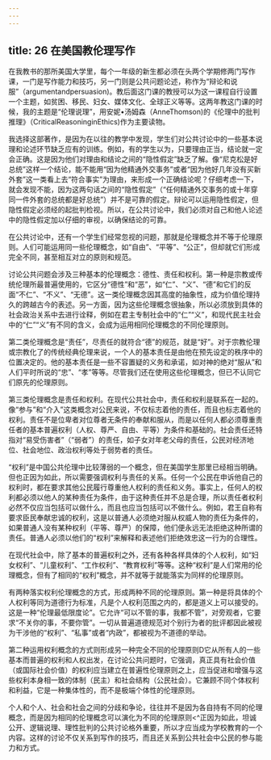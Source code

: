 ```yaml
---
---
---
```

title: 26 在美国教伦理写作
---



在我教书的那所美国大学里，每个一年级的新生都必须在头两个学期修两门写作课，一门是写作能力和技巧，另一门则是公共问题论述，称作为“辩论和说服”（argumentandpersuasion)。教后面这门课的教授可以为这一课程自行设置一个主题，如贫困、移民、妇女、媒体文化、全球正义等等。这两年教这门课的时候，我的主题是“伦理说理”，用安妮•汤姆森（AnneThomson)的《伦理中的批判推理》（CriticalReasoninginEthics)作为主要读物。

我选择这部著作，是因为在以往的教学中发现，学生们对公共讨论中的一些基本说理和论述环节缺乏应有的训练。例如，有的学生以为，只要理由正当，结论就一定会正确。这是因为他们对理由和结论之间的“隐性假定”缺乏了解。像“尼克松是好总统”这样一个结论，能不能用“因为他精通外交事务”或者“因为他好几年没有买新外套”这一类看上去“符合事实”为理由，来形成一个正确结论呢？仔细考虑一下，就会发现不能，因为这两句话之间的“隐性假定”（“任何精通外交事务的或十年穿同一件外套的总统都是好总统”）并不是可靠的假定。辩论可以运用隐性假定，但隐性假定必须经的起批判检视。所以，在公共讨论中，我们必须对自己和他人论述中的隐性假定加以仔细的审视，以确保结论的可靠。

在公共讨论中，还有一个学生们经常忽视的问题，那就是伦理概念并不等于伦理原则。人们可能运用同一些伦理概念，如“自由”、“平等”、“公正”，但却就它们形成完全不同，甚至相互对立的原则和规范。

讨论公共问题会涉及三种基本的伦理概念：德性、责任和权利。第一种是宗教或传统伦理所最普遍使用的，它区分“德性”和“恶”，如“仁”、“义”、“德”和它们的反面“不仁”、“不义”、“无德”。这一类伦理概念因其高度的抽象性，成为价值伦理持久的跨越古今的表述。另一方面，因为这些伦理概念很抽象，所以必须放到具体的社会政治关系中去进行诠释，例如在君主专制社会中的“仁”“义”，和现代民主社会中的“仁”“义”有不同的含义，会成为运用相同伦理概念的不同伦理原则。

第二类伦理概念是“责任”，尽责任的就符合“德”的规范，就是“好”。对于宗教伦理或宗教化了的传统经典伦理来说，一个人的基本责任是由他在预先设定的秩序中的位置决定的。他的基本责任是一些不容置疑的义务和承诺，如对神的绝对“服从”和人们平时所说的“忠”、“孝”等等。尽管我们还在使用这些伦理概念，但已不认同它们原先的伦理原则。

第三类伦理概念是责任和权利。在现代公共社会中，责任和权利是联系在一起的。像“参与”和“介入”这类概念对公民来说，不仅标志着他的责任，而且也标志着他的权利。责任不是位卑者对位尊者无条件的奉献和服从，而是以任何人都必须尊重责任者的基本普遍权利（人权、尊严、自由、平等）为条件和基础的。社会责任还特指对“易受伤害者”（“弱者”）的责任，如子女对年老父母的责任，公民对经济地位、社会地位、政治权利等处于弱势者的责任。

“权利”是中国公共伦理中比较薄弱的一个概念，但在美国学生那里已经相当明确。但也正因为如此，所以需要强调权利与责任的关系。任何一个公民在申诉他自己的权利时，都在要求其他公民履行尊重他人权利的责任和义务。事实上，任何人的权利都必须以他人的某种责任为条件，由于这种责任并不总是合理，所以责任者权利必然不仅应当包括可以做什么，而且也应当包括可以不做什么。例如，君王自称有要求臣民奉献忠诚的权利，这是以普通人必须绝对服从权威人物的责任为条件的，如果普通人没有某种权利（平等、尊严）的保障，他们便永远无法拒绝这种所谓的责任。普通人必须以他们的“权利”来解释和表述他们拒绝效忠这一行为的合理性。

在现代社会中，除了基本的普遍权利之外，还有各种各样具体的个人权利，如“妇女权利”、“儿童权利”、“工作权利”、“教育权利”等等。这种“权利”是人们常用的伦理概念，但有了相同的“权利”概念，并不就等于就能落实为同样的伦理原则。

有两种落实权利伦理概念的方式，形成两种不同的伦理原则。第一种是将具体的个人权利等同为道德行为标准，凡是个人权利范围之内的，都是道义上可以接受的。这是一种“伦理最低限度论”。它允许“可以不管的事，我都不管”，对旁观者，它要求“不关你的事，不要你管”。一切从普遍道德规范对个别行为者的批评都因此被视为干涉他的“权利”、“私事”或者“内政”，都被视为不道德的举动。

第二种运用权利概念的方式则形成另一种完全不同的伦理原则D它从所有人的一些基本而普遍的权利和人权出发，在讨论公共问题时，它强调，真正具有社会价值（或国际社会价值）的权利应当建立在普遍性伦理原则之上，应当促进和增强与这些权利本身相一致的体制（民主）和社会结构（公民社会）。它兼顾不同个体权利和利益，它是一种集体性的，而不是极端个体性的伦理原则。

个人和个人、社会和社会之间的分歧和争论，往往并不是因为各自持有不同的伦理概念，而是因为相同的伦理概念可以演化为不同的伦理原则<^正因为如此，坦诚公开、逻辑说理、理性批判的公共讨论格外重要，所以才应当成为学校教育的一个内容。这样的讨论不仅关系到写作的技巧，而且还关系到公共社会中公民的参与能力和方式。
